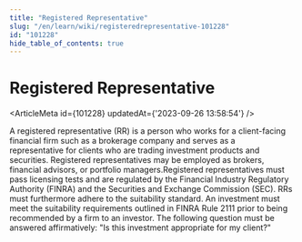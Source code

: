 ```yaml
---
title: "Registered Representative"
slug: "/en/learn/wiki/registeredrepresentative-101228"
id: "101228"
hide_table_of_contents: true
---
```



# Registered Representative

<ArticleMeta id={101228} updatedAt={'2023-09-26 13:58:54'} />
<div className='border-solid border-b border-t-0 my-4 border-[var(--ifm-color-gray-300)]' />

A registered representative (RR) is a person who works for a client-facing financial firm such as a brokerage company and serves as a representative for clients who are trading investment products and securities. Registered representatives may be employed as brokers, financial advisors, or portfolio managers.Registered representatives must pass licensing tests and are regulated by the Financial Industry Regulatory Authority (FINRA) and the Securities and Exchange Commission (SEC). RRs must furthermore adhere to the suitability standard. An investment must meet the suitability requirements outlined in FINRA Rule 2111 prior to being recommended by a firm to an investor. The following question must be answered affirmatively: "Is this investment appropriate for my client?"
